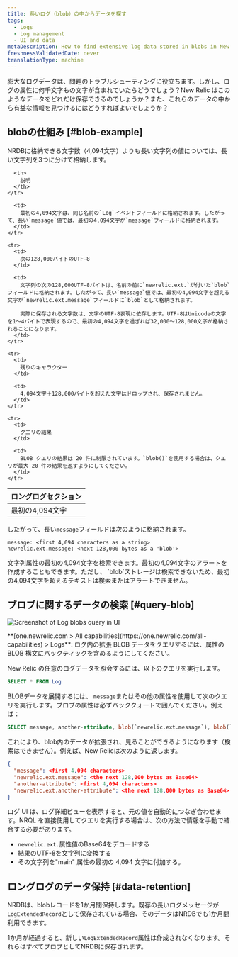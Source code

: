 ```yaml
---
title: 長いログ（blob）の中からデータを探す
tags:
  - Logs
  - Log management
  - UI and data
metaDescription: How to find extensive log data stored in blobs in New Relic.
freshnessValidatedDate: never
translationType: machine
---
```


膨大なログデータは、問題のトラブルシューティングに役立ちます。しかし、ログの属性に何千文字もの文字が含まれていたらどうでしょう？New Relic はこのようなデータをどれだけ保存できるのでしょうか？また、これらのデータの中から有益な情報を見つけるにはどうすればよいでしょうか？

## blobの仕組み [#blob-example]

NRDBに格納できる文字数（4,094文字）よりも長い文字列の値については、長い文字列を3つに分けて格納します。

<table>
  <thead>
    <tr>
      <th style={{ width: "200px" }}>
        ロングログセクション
      </th>

      <th>
        説明
      </th>
    </tr>
  </thead>

  <tbody>
    <tr>
      <td>
        最初の4,094文字
      </td>

      <td>
        最初の4,094文字は、同じ名前の`Log`イベントフィールドに格納されます。したがって、長い`message`値では、最初の4,094文字が`message`フィールドに格納されます。
      </td>
    </tr>

    <tr>
      <td>
        次の128,000バイトのUTF-8
      </td>

      <td>
        文字列の次の128,000UTF-8バイトは、名前の前に`newrelic.ext.`が付いた`blob`フィールドに格納されます。したがって、長い`message`値では、最初の4,094文字を超える文字が`newrelic.ext.message`フィールドに`blob`として格納されます。

        実際に保存される文字数は、文字のUTF-8表現に依存します。UTF-8はUnicodeの文字を1〜4バイトで表現するので、最初の4,094文字を過ぎれば32,000〜128,000文字が格納されることになります。
      </td>
    </tr>

    <tr>
      <td>
        残りのキャラクター
      </td>

      <td>
        4,094文字＋128,000バイトを超えた文字はドロップされ、保存されません。
      </td>
    </tr>

    <tr>
      <td>
        クエリの結果
      </td>

      <td>
        BLOB クエリの結果は 20 件に制限されています。`blob()`を使用する場合は、クエリが最大 20 件の結果を返すようにしてください。
      </td>
    </tr>
  </tbody>
</table>

したがって、長い`message`フィールドは次のように格納されます。

```
message: <first 4,094 characters as a string>
newrelic.ext.message: <next 128,000 bytes as a 'blob'>
```

<Callout variant="tip">
  文字列属性の最初の4,094文字を検索できます。最初の4,094文字のアラートを作成することもできます。ただし、 `blob`ストレージは検索できないため、最初の4,094文字を超えるテキストは検索またはアラートできません。
</Callout>

## ブロブに関するデータの検索 [#query-blob]

<img
  title="Query log extended data (blobs)"
  alt="Screenshot of Log blobs query in UI"
  src="/images/logs_screenshot-crop_log-blob-query.webp"
/>

<figcaption>
  <DNT>**[one.newrelic.com > All capabilities](https://one.newrelic.com/all-capabilities) > Logs**</DNT>: ログ内の拡張 BLOB データをクエリするには、属性の BLOB 構文にバックティックを含めるようにしてください。
</figcaption>

New Relic の任意のログデータを照会するには、以下のクエリを実行します。

```sql
SELECT * FROM Log
```

BLOBデータを展開するには、 `message`またはその他の属性を使用して次のクエリを実行します。ブロブの属性は必ずバッククォートで囲んでください。例えば：

```sql
SELECT message, another-attribute, blob(`newrelic.ext.message`), blob(`newrelic.ext.another-attribute`) FROM Log
```

これにより、blob内のデータが拡張され、見ることができるようになります（検索はできません）。例えば、New Relicは次のように返します。

```json
{
  "message": <first 4,094 characters>
  "newrelic.ext.message": <the next 128,000 bytes as Base64> 
  "another-attribute": <first 4,094 characters>
  "newrelic.ext.another-attribute": <the next 128,000 bytes as Base64>
}
```

ログ UI は、ログ詳細ビューを表示すると、元の値を自動的につなぎ合わせます。NRQL を直接使用してクエリを実行する場合は、次の方法で情報を手動で結合する必要があります。

* `newrelic.ext.`属性値のBase64をデコードする
* 結果のUTF-8を文字列に変換する
* その文字列を"main" 属性の最初の 4,094 文字に付加する。

## ロングログのデータ保持 [#data-retention]

NRDBは、blobレコードを1か月間保持します。既存の長いログメッセージが`LogExtendedRecord`として保存されている場合、そのデータはNRDBでも1か月間利用できます。

1か月が経過すると、新しい`LogExtendedRecord`属性は作成されなくなります。それらはすべてブロブとしてNRDBに保存されます。
